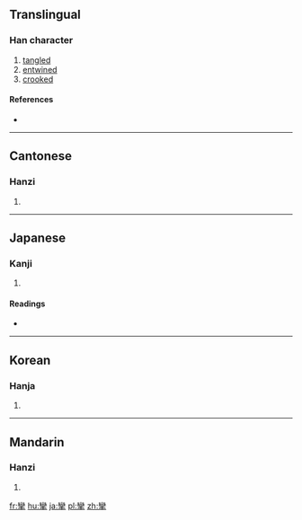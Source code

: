 {{also|挛}}
==Translingual==

===Han character===
{{Han char|rn=64|rad=手|as=19|sn=22|four=2250<sub>2</sub>|canj=女火手 (VFQ)|ids=⿱[[䜌]][[手]]}}

# [[tangled]]
# [[entwined]]
# [[crooked]]

====References====
* {{Han ref|kx=0464.180|dkj=13032|dj=0813.160|hdz=31989.030|uh=6523|ud=25891|bh=C5CB|bd=50635}}

----

==Cantonese==

===Hanzi===
{{yue-hanzi|jyut=|y=lyun4|sim=挛}}

# {{defn|lang=yue|sort=手19}}

----

==Japanese==

===Kanji===
{{ja-kanji|grade=|rs=手19}}

# {{defn|lang=ja|sort=手19}}

====Readings====
* {{ja-readings|on=[[れん]] (ren)|kun=[[ひく]] (hiku)}}

----

==Korean==

===Hanja===
{{ko-hanja|hangeul=[[련]]>[[연]]|eumhun=|rv=ryeon>yeon|mr=ryŏn>yŏn|y=lyen>yen}}

# {{defn|lang=ko|sort=手19}}

----

==Mandarin==

===Hanzi===
{{cmn-hanzi|sim=挛|pin=[[luán]] ([[luan2]])|wg=luan<sup>2</sup>}}

# {{defn|lang=cmn|sort=手19}}

[[fr:攣]]
[[hu:攣]]
[[ja:攣]]
[[pl:攣]]
[[zh:攣]]